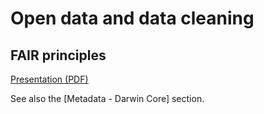 # Open data and data cleaning

## FAIR principles
[Presentation (PDF)](./course_material/AVDP_02_FAIR_OPEN.pdf)

See also the [Metadata - Darwin Core] section.

